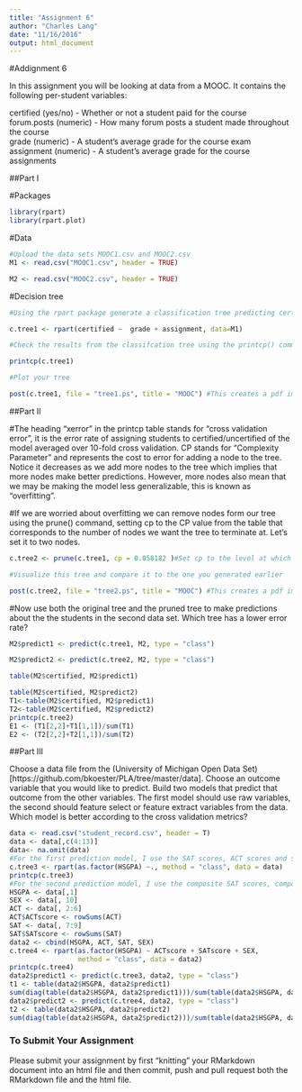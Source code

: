 ```yaml
---
title: "Assignment 6"
author: "Charles Lang"
date: "11/16/2016"
output: html_document
---
```

#Addignment 6

In this assignment you will be looking at data from a MOOC. It contains the following per-student variables:

certified (yes/no) - Whether or not a student paid for the course  
forum.posts (numeric) - How many forum posts a student made throughout the course  
grade (numeric) - A student's average grade for the course exam  
assignment (numeric) - A student's average grade for the course assignments  

##Part I

#Packages
```r
library(rpart)
library(rpart.plot)
```

#Data
```r
#Upload the data sets MOOC1.csv and MOOC2.csv
M1 <- read.csv("MOOC1.csv", header = TRUE)

M2 <- read.csv("MOOC2.csv", header = TRUE)

```

#Decision tree
```r
#Using the rpart package generate a classification tree predicting certified from the other variables in the M1 data frame. Which variables should you use?

c.tree1 <- rpart(certified ~  grade + assignment, data=M1)

#Check the results from the classifcation tree using the printcp() command

printcp(c.tree1)

#Plot your tree

post(c.tree1, file = "tree1.ps", title = "MOOC") #This creates a pdf image of the tree

```

##Part II

#The heading "xerror" in the printcp table stands for "cross validation error", it is the error rate of assigning students to certified/uncertified of the model averaged over 10-fold cross validation. CP stands for "Complexity Parameter" and represents the cost to error for adding a node to the tree. Notice it decreases as we add more nodes to the tree which implies that more nodes make better predictions. However, more nodes also mean that we may be making the model less generalizable, this is known as "overfitting".

#If we are worried about overfitting we can remove nodes form our tree using the prune() command, setting cp to the CP value from the table that corresponds to the number of nodes we want the tree to terminate at. Let's set it to two nodes.

```r
c.tree2 <- prune(c.tree1, cp = 0.058182 )#Set cp to the level at which you want the tree to end

#Visualize this tree and compare it to the one you generated earlier

post(c.tree2, file = "tree2.ps", title = "MOOC") #This creates a pdf image of the tree
```

#Now use both the original tree and the pruned tree to make predictions about the the students in the second data set. Which tree has a lower error rate?

```r
M2$predict1 <- predict(c.tree1, M2, type = "class")

M2$predict2 <- predict(c.tree2, M2, type = "class")

table(M2$certified, M2$predict1)

table(M2$certified, M2$predict2)
T1<-table(M2$certified, M2$predict1)
T2<-table(M2$certified, M2$predict2)
printcp(c.tree2)
E1 <- (T1[2,2]+T1[1,1])/sum(T1)
E2 <- (T2[2,2]+T2[1,1])/sum(T2)
```

##Part III

Choose a data file from the (University of Michigan Open Data Set)[https://github.com/bkoester/PLA/tree/master/data]. Choose an outcome variable that you would like to predict. Build two models that predict that outcome from the other variables. The first model should use raw variables, the second should feature select or feature extract variables from the data. Which model is better according to the cross validation metrics?

```r
data <- read.csv("student_record.csv", header = T)
data <- data[,c(4:13)]
data<- na.omit(data)
#For the first prediction model, I use the SAT scores, ACT scores and sex variables to predict the GPA
c.tree3 <- rpart(as.factor(HSGPA) ~., method = "class", data = data)
printcp(c.tree3)
#For the second prediction model, I use the composite SAT scores, composite ACT scores and sex variables to predict the GPA
HSGPA <- data[,1]
SEX <- data[, 10]
ACT <- data[, 2:6]
ACT$ACTscore <- rowSums(ACT)
SAT <- data[, 7:9]
SAT$SATscore <- rowSums(SAT)
data2 <- cbind(HSGPA, ACT, SAT, SEX)
c.tree4 <- rpart(as.factor(HSGPA) ~ ACTscore + SATscore + SEX, 
                 method = "class", data = data2)
printcp(c.tree4)
data2$predict1 <- predict(c.tree3, data2, type = "class")
t1 <- table(data2$HSGPA, data2$predict1)
sum(diag(table(data2$HSGPA, data2$predict1)))/sum(table(data2$HSGPA, data2$predict1))
data2$predict2 <- predict(c.tree4, data2, type = "class")
t2 <- table(data2$HSGPA, data2$predict2)
sum(diag(table(data2$HSGPA, data2$predict2)))/sum(table(data2$HSGPA, data2$predict2))
```


### To Submit Your Assignment

Please submit your assignment by first "knitting" your RMarkdown document into an html file and then commit, push and pull request both the RMarkdown file and the html file.